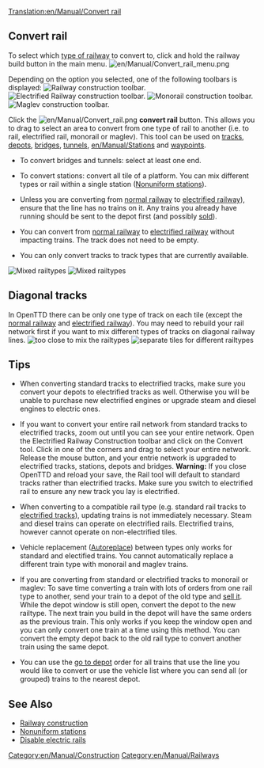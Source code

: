 [[Translation:en/Manual/Convert rail]]
{{en/Manual/Tutorial/Navigation}}
==Convert rail==
To select which [[en/Manual/Base Set/Types of railway|type of railway]] to convert to, click and hold the railway build button in the main menu. 
[[File:en/Manual/Convert rail menu.png|none]]
<!-- Screenshot needs to be replaced with an English language screenshot! -->


Depending on the option you selected, one of the following toolbars is displayed:
[[File:en/Manual/Railroad Construction.png|none|frame|[[en/Manual/Railway construction#railway-construction-toolbar|Railway construction toolbar]].]]
[[File:en/Manual/Electrified Railway Construction.png|none|frame|Electrified Railway construction toolbar.]]
[[File:en/Manual/Monorail Construction.png|none|frame|Monorail construction toolbar.]]
[[File:en/Manual/Maglev Construction.png|none|frame|Maglev construction toolbar.]]

Click the [[File:en/Manual/Convert rail.png]] '''convert rail''' button. This allows you to drag to select an area to convert from one type of rail to another (i.e. to rail, electrified rail, monorail or maglev). This tool can be used on [[en/Manual/Building tracks|tracks]], [[en/Manual/Building depots|depots]], [[en/Manual/Bridges|bridges]], [[en/Manual/Tunnels|tunnels]], [[en/Manual/Stations]] and [[en/Manual/Waypoints|waypoints]].

* To convert bridges and tunnels: select at least one end.

* To convert stations: convert all tile of a platform. You can mix different types or rail within a single station ([[en/Archive/Manual/Settings/Nonuniform stations|Nonuniform stations]]).

* Unless you are converting from [[en/Manual/Base Set/Railways|normal railway]] to [[en/Manual/Base Set/Electrified railways|electrified railway]]), ensure that the line has no trains on it. Any trains you already have running should be sent to the depot first (and possibly [[en/Manual/Sell entire train|sold]]).

* You can convert from [[en/Manual/Base Set/Railways|normal railway]] to [[en/Manual/Base Set/Electrified railways|electrified railway]] without impacting trains. The track does not need to be empty.

* You can only convert tracks to track types that are currently available.
[[File:en/Manual/Convert rail tunnel.png|left|frame|Mixed railtypes]]
[[File:en/Manual/Convert station.png|none|frame|Mixed railtypes]]

==Diagonal tracks==
In OpenTTD there can be only one type of track on each tile (except the [[en/Manual/Base Set/Railways|normal railway]] and [[en/Manual/Base Set/Electrified railways|electrified railway]]). You may need to rebuild your rail network first if you want to mix different types of tracks on diagonal railway lines.
[[File:en/Manual/Convert rail close.png|left|frame|too close to mix the railtypes]]
[[File:en/Manual/Convert rail good.png|none|frame|separate tiles for different railtypes]] 

==Tips==
*When converting standard tracks to electrified tracks, make sure you convert your depots to electrified tracks as well. Otherwise you will be unable to purchase new electrified engines or upgrade steam and diesel engines to electric ones.

* If you want to convert your entire rail network from standard tracks to electrified tracks, zoom out until you can see your entire network. Open the Electrified Railway Construction toolbar and click on the Convert tool. Click in one of the corners and drag to select your entire network. Release the mouse button, and your entrie network is upgraded to electrified tracks, stations, depots and bridges. '''Warning:''' If you close OpenTTD and reload your save, the Rail tool will default to standard tracks rather than electrified tracks. Make sure you switch to electrified rail to ensure any new track you lay is electrified.

* When converting to a compatible rail type (e.g. standard rail tracks to [[en/Manual/Base Set/Electrified railways|electrified tracks]]), updating trains is not immediately necessary. Steam and diesel trains can operate on electrified rails. Electrified trains, however cannot operate on non-electrified tiles. 

* Vehicle replacement ([[en/Manual/Replace vehicles#autoreplace|Autoreplace]]) between types only works for standard and electified trains. You cannot automatically replace a different train type with monorail and maglev trains.

* If you are converting from standard or electrified tracks to monorail or maglev: To save time converting a train with lots of orders from one rail type to another, send your train to a depot of the old type and [[en/Manual/Sell entire train|sell it]]. While the depot window is still open, convert the depot to the new railtype. The next train you build in the depot will have the same orders as the previous train. This only works if you keep the window open and you can only convert one train at a time using this method. You can convert the empty depot back to the old rail type to convert another train using the same depot.

* You can use the [[en/Manual/Orders#go-to|go to depot]] order for all trains that use the line you would like to convert or use the vehicle list where you can send all (or grouped) trains to the nearest depot.


==See Also==
*[[en/Manual/Railway construction|Railway construction]]
*[[en/Archive/Manual/Settings/Nonuniform stations|Nonuniform stations]]
*[[en/Archive/Manual/Settings/Advanced Settings/Vehicles#disable-electric-rails|Disable electric rails]]

[[Category:en/Manual/Construction]]
[[Category:en/Manual/Railways]]
